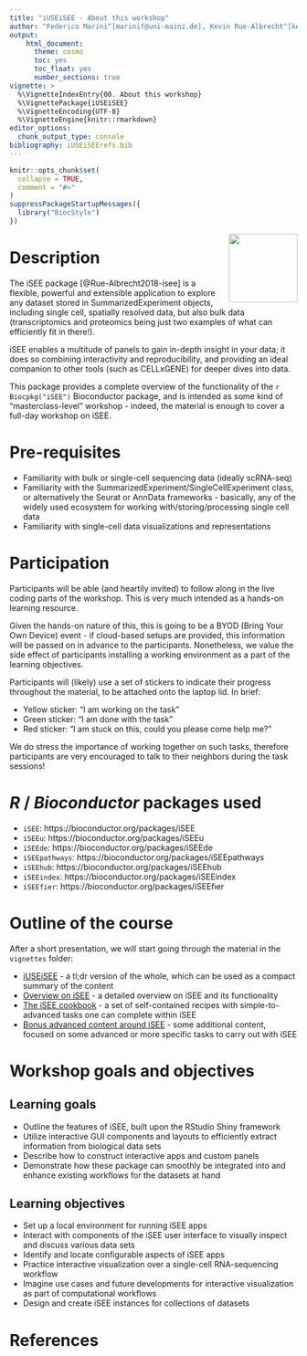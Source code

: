 ```yaml
---
title: "iUSEiSEE - About this workshop"
author: "Federico Marini^[marinif@uni-mainz.de], Kevin Rue-Albrecht^[kevinrue67@gmail.com], Charlotte soneson^[charlottesoneson@gmail.com], Aaron Lun^[infinite.monkeys.with.keyboards@gmail.com], Najla Abassi^[abassina@uni-mainz.de]"
output: 
    html_document:
      theme: cosmo
      toc: yes
      toc_float: yes
      number_sections: true
vignette: >
  %\VignetteIndexEntry{00. About this workshop}
  %\VignettePackage{iUSEiSEE}
  %\VignetteEncoding{UTF-8}
  %\VignetteEngine{knitr::rmarkdown}
editor_options: 
  chunk_output_type: console
bibliography: iUSEiSEErefs.bib
---
```



```r
knitr::opts_chunk$set(
  collapse = TRUE,
  comment = "#>"
)
suppressPackageStartupMessages({
  library("BiocStyle")
})
```


<img src="iSEE.png" align="right" alt="" width="120" />

# Description

The iSEE package [@Rue-Albrecht2018-isee] is a flexible, powerful and extensible application to explore any dataset stored in SummarizedExperiment objects, including single cell, spatially resolved data, but also bulk data (transcriptomics and proteomics being just two examples of what can efficiently fit in there!).

iSEE enables a multitude of panels to gain in-depth insight in your data; it does so combining interactivity and reproducibility, and providing an ideal companion to other tools (such as CELLxGENE) for deeper dives into data.

This package provides a complete overview of the functionality of the `r Biocpkg("iSEE")` Bioconductor package, and is intended as some kind of "masterclass-level" workshop - indeed, the material is enough to cover a full-day workshop on iSEE.

# Pre-requisites

* Familiarity with bulk or single-cell sequencing data (ideally scRNA-seq)
* Familiarity with the SummarizedExperiment/SingleCellExperiment class, or 
alternatively the Seurat or AnnData frameworks - basically, any of the widely used 
ecosystem for working with/storing/processing single cell data
* Familiarity with single-cell data visualizations and representations

# Participation

Participants will be able (and heartily invited) to follow along in the live coding parts of the workshop. This is very much intended as a hands-on learning resource.

Given the hands-on nature of this, this is going to be a BYOD (Bring Your Own Device) event - if cloud-based setups are provided, this information will be passed on in advance to the participants.
Nonetheless, we value the side effect of participants installing a working environment as a part of the learning objectives.

Participants will (likely) use a set of stickers to indicate their progress throughout the material, to be attached onto the laptop lid. In brief:

* Yellow sticker: "I am working on the task"
* Green sticker: "I am done with the task"
* Red sticker: "I am stuck on this, could you please come help me?"

We do stress the importance of working together on such tasks, therefore participants are very encouraged to talk to their neighbors during the task sessions!

# _R_ / _Bioconductor_ packages used

* `iSEE`: https://bioconductor.org/packages/iSEE
* `iSEEu`: https://bioconductor.org/packages/iSEEu
* `iSEEde`: https://bioconductor.org/packages/iSEEde
* `iSEEpathways`: https://bioconductor.org/packages/iSEEpathways
* `iSEEhub`: https://bioconductor.org/packages/iSEEhub
* `iSEEindex`: https://bioconductor.org/packages/iSEEindex
* `iSEEfier`: https://bioconductor.org/packages/iSEEfier


# Outline of the course

After a short presentation, we will start going through the material in the `vignettes` folder:

* [iUSEiSEE](iUSEiSEE_01.Rmd) - a tl;dr version of the whole, which can be used as a compact summary of the content
* [Overview on iSEE](iSEE_overview_02.Rmd) - a detailed overview on iSEE and its functionality
* [The iSEE cookbook](iSEE_quickrecipes_03.Rmd) - a set of self-contained recipes with simple-to-advanced tasks one can complete within iSEE
* [Bonus advanced content around iSEE](bonus_content_04.Rmd) - some additional content, focused on some advanced or more specific tasks to carry out with iSEE

# Workshop goals and objectives

## Learning goals

* Outline the features of iSEE, built upon the RStudio Shiny framework
* Utilize interactive GUI components and layouts to efficiently extract information from biological data sets
* Describe how to construct interactive apps and custom panels
* Demonstrate how these package can smoothly be integrated into and enhance existing workflows for the datasets at hand

## Learning objectives

* Set up a local environment for running iSEE apps
* Interact with components of the iSEE user interface to visually inspect and discuss various data sets
* Identify and locate configurable aspects of iSEE apps
* Practice interactive visualization over a single-cell RNA-sequencing workflow
* Imagine use cases and future developments for interactive visualization as part of computational workflows
* Design and create iSEE instances for collections of datasets

# References {-}
